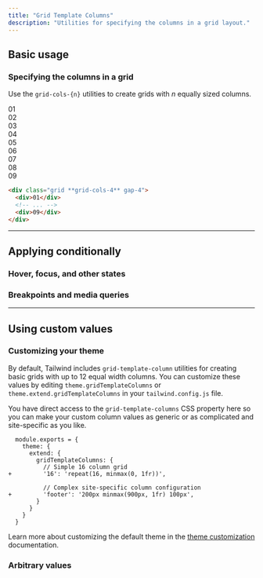 ```yaml
---
title: "Grid Template Columns"
description: "Utilities for specifying the columns in a grid layout."
---
```




## Basic usage

### Specifying the columns in a grid

Use the `grid-cols-{n}` utilities to create grids with _n_ equally sized columns.

<Example>
  <div class="grid grid-cols-4 gap-4 font-mono text-white text-sm text-center font-bold leading-6 bg-stripes-fuchsia rounded-lg">
    <div class="p-4 rounded-lg shadow-lg bg-fuchsia-500">01</div>
    <div class="p-4 rounded-lg shadow-lg bg-fuchsia-500">02</div>
    <div class="p-4 rounded-lg shadow-lg bg-fuchsia-500">03</div>
    <div class="p-4 rounded-lg shadow-lg bg-fuchsia-500">04</div>
    <div class="p-4 rounded-lg shadow-lg bg-fuchsia-500">05</div>
    <div class="p-4 rounded-lg shadow-lg bg-fuchsia-500">06</div>
    <div class="p-4 rounded-lg shadow-lg bg-fuchsia-500">07</div>
    <div class="p-4 rounded-lg shadow-lg bg-fuchsia-500">08</div>
    <div class="p-4 rounded-lg shadow-lg bg-fuchsia-500">09</div>
  </div>
</Example>

```html
<div class="grid **grid-cols-4** gap-4">
  <div>01</div>
  <!-- ... -->
  <div>09</div>
</div>
```

---

## <Heading ignore>Applying conditionally</Heading>

### <Heading ignore>Hover, focus, and other states</Heading>

<HoverFocusAndOtherStates defaultClass="grid grid-cols-1" featuredClass="grid-cols-6" />

### <Heading ignore>Breakpoints and media queries</Heading>

<BreakpointsAndMediaQueries defaultClass="grid grid-cols-1" featuredClass="grid-cols-6" />

---

## Using custom values

### Customizing your theme

By default, Tailwind includes `grid-template-column` utilities for creating basic grids with up to 12 equal width columns. You can customize these values by editing `theme.gridTemplateColumns` or `theme.extend.gridTemplateColumns` in your `tailwind.config.js` file.

You have direct access to the `grid-template-columns` CSS property here so you can make your custom column values as generic or as complicated and site-specific as you like.

```diff-js {{ filename: 'tailwind.config.js' }}
  module.exports = {
    theme: {
      extend: {
        gridTemplateColumns: {
          // Simple 16 column grid
+         '16': 'repeat(16, minmax(0, 1fr))',

          // Complex site-specific column configuration
+         'footer': '200px minmax(900px, 1fr) 100px',
        }
      }
    }
  }
```

Learn more about customizing the default theme in the [theme customization](/docs/theme#customizing-the-default-theme) documentation.

### Arbitrary values

<ArbitraryValues property="grid-template-columns" defaultClass="grid" featuredClass="grid-cols-[200px_minmax(900px,_1fr)_100px]" />
